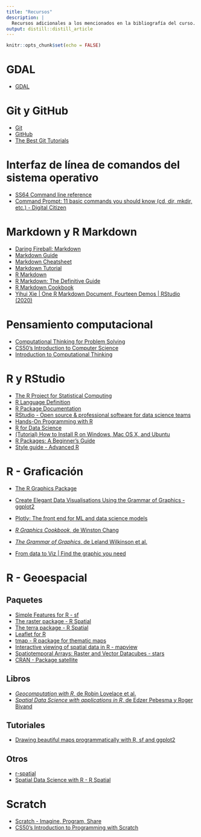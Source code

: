 ```yaml
---
title: "Recursos"
description: |
  Recursos adicionales a los mencionados en la bibliografía del curso.
output: distill::distill_article
---
```


```r
knitr::opts_chunk$set(echo = FALSE)
```

# GDAL
- [GDAL](https://gdal.org/)

# Git y GitHub
- [Git](https://git-scm.com/)
- [GitHub](https://github.com/)
- [The Best Git Tutorials](https://www.freecodecamp.org/news/best-git-tutorial/)

# Interfaz de línea de comandos del sistema operativo
- [SS64 Command line reference](https://ss64.com/)
- [Command Prompt: 11 basic commands you should know (cd, dir, mkdir, etc.) - Digital Citizen](https://www.digitalcitizen.life/command-prompt-how-use-basic-commands)

# Markdown y R Markdown
- [Daring Fireball: Markdown](https://daringfireball.net/projects/markdown/)
- [Markdown Guide](https://www.markdownguide.org/)
- [Markdown Cheatsheet](https://github.com/adam-p/markdown-here/wiki/Markdown-Cheatsheet)
- [Markdown Tutorial](https://www.markdowntutorial.com/)
- [R Markdown](https://rmarkdown.rstudio.com/)
- [R Markdown: The Definitive Guide](https://bookdown.org/yihui/rmarkdown/)
- [R Markdown Cookbook](https://bookdown.org/yihui/rmarkdown-cookbook/)
- [Yihui Xie | One R Markdown Document, Fourteen Demos | RStudio (2020)](https://www.youtube.com/watch?v=qLEkUjxk7e8)

# Pensamiento computacional
- [Computational Thinking for Problem Solving](https://www.coursera.org/learn/computational-thinking-problem-solving)
- [CS50's Introduction to Computer Science](https://www.edx.org/course/cs50s-introduction-to-computer-science)
- [Introduction to Computational Thinking](https://computationalthinking.mit.edu/)

# R y RStudio
- [The R Project for Statistical Computing](https://www.r-project.org/)
- [R Language Definition](https://cran.r-project.org/doc/manuals/r-release/R-lang.html)
- [R Package Documentation](https://rdrr.io/)
- [RStudio - Open source & professional software for data science teams](https://www.rstudio.com/)
- [Hands-On Programming with R](https://rstudio-education.github.io/hopr/)
- [R for Data Science](https://r4ds.had.co.nz/)
- [(Tutorial) How to Install R on Windows, Mac OS X, and Ubuntu](https://www.datacamp.com/community/tutorials/installing-R-windows-mac-ubuntu)
- [R Packages: A Beginner’s Guide](https://www.datacamp.com/community/tutorials/r-packages-guide)
- [Style guide - Advanced R](http://adv-r.had.co.nz/Style.html)

# R - Graficación
- [The R Graphics Package](http://search.r-project.org/R/library/graphics/html/graphics-package.html)  
- [Create Elegant Data Visualisations Using the Grammar of Graphics - ggplot2](https://ggplot2.tidyverse.org/)  
- [Plotly: The front end for ML and data science models](https://plotly.com/)  

- [_R Graphics Cookbook_, de Winston Chang](https://r-graphics.org/)  
- [_The Grammar of Graphics_, de Leland Wilkinson et al.](https://www.springer.com/gp/book/9780387245447)  
- [From data to Viz | Find the graphic you need](https://www.data-to-viz.com/)

# R - Geoespacial
## Paquetes
- [Simple Features for R - sf](https://r-spatial.github.io/sf/)
- [The raster package - R Spatial](https://rspatial.org/raster/pkg/)
- [The terra package - R Spatial](https://rspatial.org/terra/pkg/)
- [Leaflet for R](https://rstudio.github.io/leaflet/)
- [tmap - R package for thematic maps](https://github.com/mtennekes/tmap)
- [Interactive viewing of spatial data in R - mapview](https://r-spatial.github.io/mapview/)
- [Spatiotemporal Arrays: Raster and Vector Datacubes - stars](https://r-spatial.github.io/stars/)
- [CRAN - Package satellite](https://cran.r-project.org/web/packages/satellite/)

## Libros
- [_Geocomputation with R_, de Robin Lovelace et al.](https://geocompr.robinlovelace.net/)
- [_Spatial Data Science with applications in R_, de Edzer Pebesma y Roger Bivand](https://keen-swartz-3146c4.netlify.app/)

## Tutoriales
- [Drawing beautiful maps programmatically with R, sf and ggplot2](http://r-spatial.org/r/2018/10/25/ggplot2-sf.html)

## Otros
- [r-spatial](http://r-spatial.org/)
- [Spatial Data Science with R - R Spatial](https://rspatial.org/)

# Scratch
- [Scratch - Imagine, Program, Share](https://scratch.mit.edu/)
- [CS50's Introduction to Programming with Scratch](https://www.edx.org/course/cs50s-introduction-to-programming-with-scratch)




